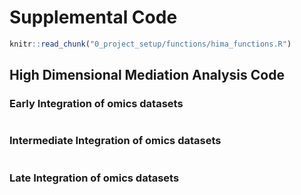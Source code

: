 # Supplemental Code {.unnumbered}

```r
knitr::read_chunk("0_project_setup/functions/hima_functions.R")
```

## High Dimensional Mediation Analysis Code

### **Early** Integration of omics datasets
```r
```

### **Intermediate** Integration of omics datasets
```r
```

### **Late** Integration of omics datasets
```r
```
